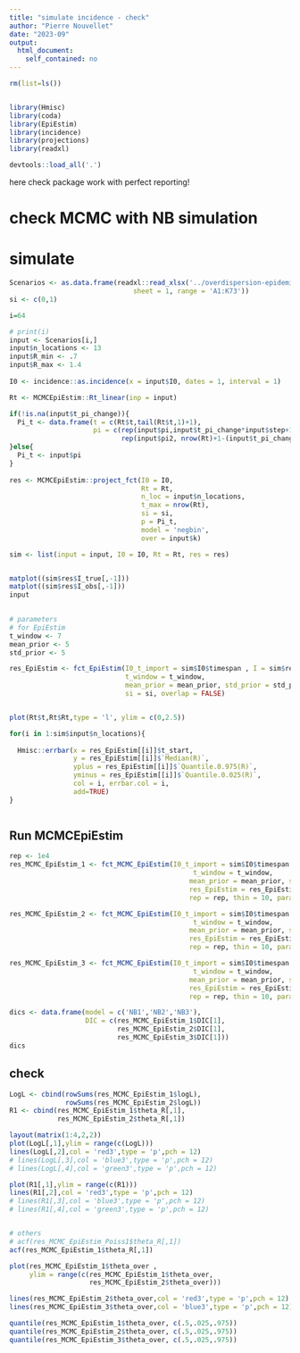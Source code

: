 ```yaml
---
title: "simulate incidence - check"
author: "Pierre Nouvellet"
date: "2023-09"
output:
  html_document:
    self_contained: no
---
```


```r
rm(list=ls())


library(Hmisc)
library(coda)
library(EpiEstim)
library(incidence)
library(projections)
library(readxl)

devtools::load_all('.')

```

here check package work with perfect reporting!




# check MCMC with NB simulation


# simulate

```r

Scenarios <- as.data.frame(readxl::read_xlsx('../overdispersion-epidemic-data/overdispersion_scenarios.xlsx',
                               sheet = 1, range = 'A1:K73'))
si <- c(0,1)

i=64

# print(i)
input <- Scenarios[i,]
input$n_locations <- 13
input$R_min <- .7
input$R_max <- 1.4
  
I0 <- incidence::as.incidence(x = input$I0, dates = 1, interval = 1)

Rt <- MCMCEpiEstim::Rt_linear(inp = input)

if(!is.na(input$t_pi_change)){
  Pi_t <- data.frame(t = c(Rt$t,tail(Rt$t,1)+1),
                     pi = c(rep(input$pi,input$t_pi_change*input$step+1),
                            rep(input$pi2, nrow(Rt)+1-(input$t_pi_change*input$step+1) )) )
}else{
  Pi_t <- input$pi
}
  
res <- MCMCEpiEstim::project_fct(I0 = I0,
                                 Rt = Rt,
                                 n_loc = input$n_locations,
                                 t_max = nrow(Rt),
                                 si = si,
                                 p = Pi_t,
                                 model = 'negbin',
                                 over = input$k)

sim <- list(input = input, I0 = I0, Rt = Rt, res = res)


matplot((sim$res$I_true[,-1]))
matplot((sim$res$I_obs[,-1]))
input
  
```



```r

# parameters
# for EpiEstim
t_window <- 7
mean_prior <- 5
std_prior <- 5

res_EpiEstim <- fct_EpiEstim(I0_t_import = sim$I0$timespan , I = sim$res$I_obs, #I_true ,
                             t_window = t_window, 
                             mean_prior = mean_prior, std_prior = std_prior,
                             si = si, overlap = FALSE)


plot(Rt$t,Rt$Rt,type = 'l', ylim = c(0,2.5))

for(i in 1:sim$input$n_locations){
  
  Hmisc::errbar(x = res_EpiEstim[[i]]$t_start, 
                y = res_EpiEstim[[i]]$`Median(R)`,
                yplus = res_EpiEstim[[i]]$`Quantile.0.975(R)`,
                yminus = res_EpiEstim[[i]]$`Quantile.0.025(R)`,
                col = i, errbar.col = i, 
                add=TRUE)
}



```



## Run MCMCEpiEstim 

```r

rep <- 1e4
res_MCMC_EpiEstim_1 <- fct_MCMC_EpiEstim(I0_t_import = sim$I0$timespan , I = sim$res$I_obs, 
                                              t_window = t_window,
                                             mean_prior = mean_prior, std_prior = std_prior,
                                             res_EpiEstim = res_EpiEstim, overdispersion = TRUE, 
                                             rep = rep, thin = 10, param_agg = TRUE, p_reps = 1,overlap = FALSE)

res_MCMC_EpiEstim_2 <- fct_MCMC_EpiEstim(I0_t_import = sim$I0$timespan , I = sim$res$I_obs, 
                                              t_window = t_window,
                                             mean_prior = mean_prior, std_prior = std_prior,
                                             res_EpiEstim = res_EpiEstim, overdispersion = TRUE, 
                                             rep = rep, thin = 10, param_agg = TRUE, p_reps = input$pi,overlap = FALSE)

res_MCMC_EpiEstim_3 <- fct_MCMC_EpiEstim(I0_t_import = sim$I0$timespan , I = sim$res$I_obs, 
                                              t_window = t_window,
                                             mean_prior = mean_prior, std_prior = std_prior,
                                             res_EpiEstim = res_EpiEstim, overdispersion = TRUE, 
                                             rep = rep, thin = 10, param_agg = TRUE, p_reps = Pi_t,overlap = FALSE)

```


```r

dics <- data.frame(model = c('NB1','NB2','NB3'),
                   DIC = c(res_MCMC_EpiEstim_1$DIC[1],
                           res_MCMC_EpiEstim_2$DIC[1],
                           res_MCMC_EpiEstim_3$DIC[1]))
dics
```


## check

```r
LogL <- cbind(rowSums(res_MCMC_EpiEstim_1$logL),
              rowSums(res_MCMC_EpiEstim_2$logL))
R1 <- cbind(res_MCMC_EpiEstim_1$theta_R[,1],
            res_MCMC_EpiEstim_2$theta_R[,1])

layout(matrix(1:4,2,2))
plot(LogL[,1],ylim = range(c(LogL)))
lines(LogL[,2],col = 'red3',type = 'p',pch = 12)
# lines(LogL[,3],col = 'blue3',type = 'p',pch = 12)
# lines(LogL[,4],col = 'green3',type = 'p',pch = 12)

plot(R1[,1],ylim = range(c(R1)))
lines(R1[,2],col = 'red3',type = 'p',pch = 12)
# lines(R1[,3],col = 'blue3',type = 'p',pch = 12)
# lines(R1[,4],col = 'green3',type = 'p',pch = 12)


# others
# acf(res_MCMC_EpiEstim_Poiss1$theta_R[,1])
acf(res_MCMC_EpiEstim_1$theta_R[,1])

plot(res_MCMC_EpiEstim_1$theta_over , 
     ylim = range(c(res_MCMC_EpiEstim_1$theta_over,
                    res_MCMC_EpiEstim_2$theta_over)))

lines(res_MCMC_EpiEstim_2$theta_over,col = 'red3',type = 'p',pch = 12)
lines(res_MCMC_EpiEstim_3$theta_over,col = 'blue3',type = 'p',pch = 12)

quantile(res_MCMC_EpiEstim_1$theta_over, c(.5,.025,.975))
quantile(res_MCMC_EpiEstim_2$theta_over, c(.5,.025,.975))
quantile(res_MCMC_EpiEstim_3$theta_over, c(.5,.025,.975))

```

